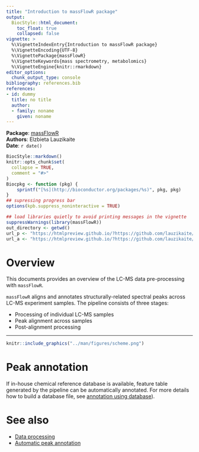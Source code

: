 ```yaml
---
title: "Introduction to massFlowR package"
output:
  BiocStyle::html_document:
    toc_float: true
    collapsed: false
vignette: >
  %\VignetteIndexEntry{Introduction to massFlowR package}
  %\VignetteEncoding{UTF-8}
  %\VignettePackage{massFlowR}
  %\VignetteKeywords{mass spectrometry, metabolomics}
  %\VignetteEngine{knitr::rmarkdown}
editor_options: 
  chunk_output_type: console
bibliography: references.bib
references:
- id: dummy
  title: no title
  author:
  - family: noname
    given: noname
---
```


<style>
pre code, pre, code {
  white-space: pre !important;
  overflow-x: scroll !important;
  word-break: keep-all !important;
  word-wrap: initial !important;
}
</style>

**Package**: [massFlowR](https://github.com/lauzikaite/massFlowR)<br />
**Authors**: Elzbieta Lauzikaite<br />
**Date**: `r date()`

```r
BiocStyle::markdown() 
knitr::opts_chunk$set(
  collapse = TRUE,
  comment = "#>"
)
Biocpkg <- function (pkg) {
    sprintf("[%s](http://bioconductor.org/packages/%s)", pkg, pkg)
}
## supressing progress bar
options(kpb.suppress_noninteractive = TRUE) 
```

```r
## load libraries quietly to avoid printing messages in the vignette
suppressWarnings(library(massFlowR))
out_directory <- getwd()
url_p <- "https://htmlpreview.github.io/?https://github.com/lauzikaite/massFlowR/blob/master/vignettes/processing.html"
url_a <- "https://htmlpreview.github.io/?https://github.com/lauzikaite/massFlowR/blob/master/vignettes/annotation.html"
```

# Overview

This documents provides an overview of the LC-MS data pre-processing with `massFlowR`.

`massFlowR` aligns and annotates structurally-related spectral peaks across LC-MS experiment samples. The pipeline consists of three stages:

* Processing of individual LC-MS samples
* Peak alignment across samples
* Post-alignment processing

***

```r
knitr::include_graphics("../man/figures/scheme.png")
```


# Peak annotation

If in-house chemical reference database is available, feature table generated by the pipeline can be automatically annotated. For more details how to build a database file, see [annotation using database](`r url_a`)).

# See also

* [Data processing](`r url_p`)
* [Automatic peak annotation](`r url_a`)
